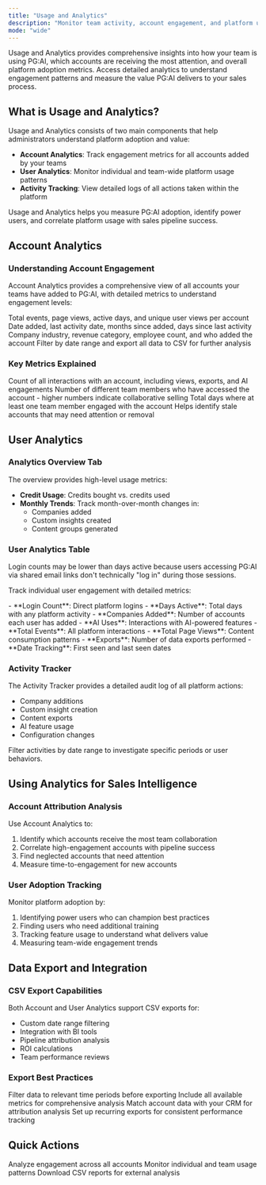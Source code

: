 ```yaml
---
title: "Usage and Analytics"
description: "Monitor team activity, account engagement, and platform usage to measure PG:AI adoption and impact"
mode: "wide"
---
```


Usage and Analytics provides comprehensive insights into how your team is using PG:AI, which accounts are receiving the most attention, and overall platform adoption metrics. Access detailed analytics to understand engagement patterns and measure the value PG:AI delivers to your sales process.

## What is Usage and Analytics?

Usage and Analytics consists of two main components that help administrators understand platform adoption and value:

- **Account Analytics**: Track engagement metrics for all accounts added by your teams
- **User Analytics**: Monitor individual and team-wide platform usage patterns
- **Activity Tracking**: View detailed logs of all actions taken within the platform

<Info>
  Usage and Analytics helps you measure PG:AI adoption, identify power users, and correlate platform usage with sales pipeline success.
</Info>

## Account Analytics

### **Understanding Account Engagement**

Account Analytics provides a comprehensive view of all accounts your teams have added to PG:AI, with detailed metrics to understand engagement levels:

<CardGroup cols={2}>
  <Card title="Engagement Metrics" icon="chart-line">
    Total events, page views, active days, and unique user views per account
  </Card>
  <Card title="Timeline Data" icon="calendar">
    Date added, last activity date, months since added, days since last activity
  </Card>
  <Card title="Account Details" icon="building">
    Company industry, revenue category, employee count, and who added the account
  </Card>
  <Card title="Export Capabilities" icon="download">
    Filter by date range and export all data to CSV for further analysis
  </Card>
</CardGroup>

### **Key Metrics Explained**

<AccordionGroup>
  <Accordion title="Total Events">
    Count of all interactions with an account, including views, exports, and AI engagements
  </Accordion>
  <Accordion title="Unique Users">
    Number of different team members who have accessed the account - higher numbers indicate collaborative selling
  </Accordion>
  <Accordion title="Active Days">
    Total days where at least one team member engaged with the account
  </Accordion>
  <Accordion title="Days Since Last Activity">
    Helps identify stale accounts that may need attention or removal
  </Accordion>
</AccordionGroup>

## User Analytics

### **Analytics Overview Tab**

The overview provides high-level usage metrics:

- **Credit Usage**: Credits bought vs. credits used
- **Monthly Trends**: Track month-over-month changes in:
  - Companies added
  - Custom insights created
  - Content groups generated

### **User Analytics Table**

<Warning>
  Login counts may be lower than days active because users accessing PG:AI via shared email links don't technically "log in" during those sessions.
</Warning>

Track individual user engagement with detailed metrics:

<Tabs>
  <Tab title="Activity Metrics">
    - **Login Count**: Direct platform logins
    - **Days Active**: Total days with any platform activity
    - **Companies Added**: Number of accounts each user has added
    - **AI Uses**: Interactions with AI-powered features
  </Tab>
  <Tab title="Engagement Data">
    - **Total Events**: All platform interactions
    - **Total Page Views**: Content consumption patterns
    - **Exports**: Number of data exports performed
    - **Date Tracking**: First seen and last seen dates
  </Tab>
</Tabs>

### **Activity Tracker**

The Activity Tracker provides a detailed audit log of all platform actions:

- Company additions
- Custom insight creation
- Content exports
- AI feature usage
- Configuration changes

Filter activities by date range to investigate specific periods or user behaviors.

## Using Analytics for Sales Intelligence

### **Account Attribution Analysis**

Use Account Analytics to:

1. Identify which accounts receive the most team collaboration
2. Correlate high-engagement accounts with pipeline success
3. Find neglected accounts that need attention
4. Measure time-to-engagement for new accounts

### **User Adoption Tracking**

Monitor platform adoption by:

1. Identifying power users who can champion best practices
2. Finding users who need additional training
3. Tracking feature usage to understand what delivers value
4. Measuring team-wide engagement trends

## Data Export and Integration

### **CSV Export Capabilities**

Both Account and User Analytics support CSV exports for:

- Custom date range filtering
- Integration with BI tools
- Pipeline attribution analysis
- ROI calculations
- Team performance reviews

### **Export Best Practices**

<Steps>
  <Step title="Define Your Date Range">
    Filter data to relevant time periods before exporting
  </Step>
  <Step title="Export Complete Data">
    Include all available metrics for comprehensive analysis
  </Step>
  <Step title="Integrate with CRM">
    Match account data with your CRM for attribution analysis
  </Step>
  <Step title="Regular Reporting">
    Set up recurring exports for consistent performance tracking
  </Step>
</Steps>

## Quick Actions

<CardGroup cols={3}>
  <Card title="View Account Analytics" icon="building" href="/settings/usage-analytics/accounts">
    Analyze engagement across all accounts
  </Card>
  <Card title="Check User Activity" icon="users" href="/settings/usage-analytics/users">
    Monitor individual and team usage patterns
  </Card>
  <Card title="Export Analytics Data" icon="download" href="/settings/usage-analytics">
    Download CSV reports for external analysis
  </Card>
</CardGroup>